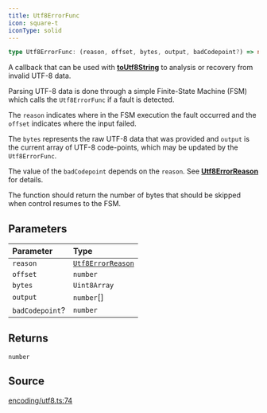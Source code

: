 ```yaml
---
title: Utf8ErrorFunc
icon: square-t
iconType: solid
---
```


```ts
type Utf8ErrorFunc: (reason, offset, bytes, output, badCodepoint?) => number;
```

A callback that can be used with [**toUtf8String**](/sdk/content/functions/toUtf8String) to analysis or recovery from invalid UTF-8
data.

Parsing UTF-8 data is done through a simple Finite-State Machine (FSM) which calls the `Utf8ErrorFunc` if a fault is
detected.

The `reason` indicates where in the FSM execution the fault occurred and the `offset` indicates where the input
failed.

The `bytes` represents the raw UTF-8 data that was provided and `output` is the current array of UTF-8 code-points,
which may be updated by the `Utf8ErrorFunc`.

The value of the `badCodepoint` depends on the `reason`. See [**Utf8ErrorReason**](/sdk/content/type-aliases/Utf8ErrorReason) for
details.

The function should return the number of bytes that should be skipped when control resumes to the FSM.

## Parameters

| Parameter | Type |
| :------ | :------ |
| `reason` | [`Utf8ErrorReason`](/sdk/content/type-aliases/Utf8ErrorReason) |
| `offset` | `number` |
| `bytes` | `Uint8Array` |
| `output` | `number`[] |
| `badCodepoint`? | `number` |

## Returns

`number`

## Source

[encoding/utf8.ts:74](https://github.com/dominant-strategies/quais.js/blob/57e1e7d55fa82872759f1060be87264857259141/src/encoding/utf8.ts#L74)
